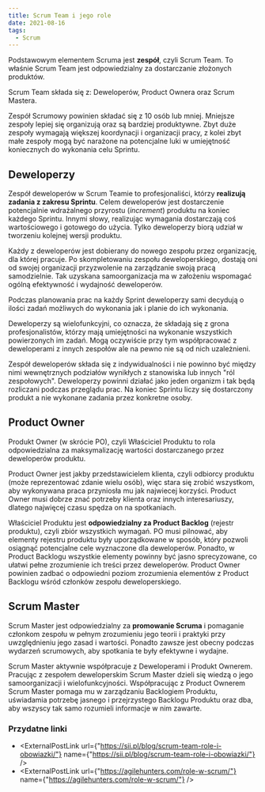 ```yaml
---
title: Scrum Team i jego role
date: 2021-08-16
tags:
  - Scrum
---
```



Podstawowym elementem Scruma jest **zespół**, czyli Scrum Team.
To właśnie Scrum Team jest odpowiedzialny za dostarczanie złożonych produktów.

Scrum Team składa się z: Deweloperów, Product Ownera oraz Scrum Mastera.

Zespół Scrumowy powinien składać się z 10 osób lub mniej.
Mniejsze zespoły lepiej się organizują oraz są bardziej produktywne.
Zbyt duże zespoły wymagają większej koordynacji i organizacji pracy, z kolei zbyt małe zespoły mogą być narażone na potencjalne luki w umiejętność koniecznych do wykonania celu Sprintu.


## Deweloperzy

Zespół deweloperów w Scrum Teamie to profesjonaliści, którzy **realizują zadania z zakresu Sprintu**.
Celem deweloperów jest dostarczenie potencjalnie wdrażalnego przyrostu (*increment*) produktu na koniec każdego Sprintu.
Innymi słowy, realizując wymagania dostarczają coś wartościowego i gotowego do użycia.
Tylko deweloperzy biorą udział w tworzeniu kolejnej wersji produktu.

Każdy z deweloperów jest dobierany do nowego zespołu przez organizację, dla której pracuje.
Po skompletowaniu zespołu deweloperskiego, dostają oni od swojej organizacji przyzwolenie na zarządzanie swoją pracą samodzielnie.
Tak uzyskana samoorganizacja ma w założeniu wspomagać ogólną efektywność i wydajność deweloperów.

Podczas planowania prac na każdy Sprint deweloperzy sami decydują o ilości zadań możliwych do wykonania jak i planie do ich wykonania.

Deweloperzy są wielofunkcyjni, co oznacza, że składają się z grona profesjonalistów, którzy mają umiejętności na wykonanie wszystkich powierzonych im zadań.
Mogą oczywiście przy tym współpracować z deweloperami z innych zespołów ale na pewno nie są od nich uzależnieni.

Zespół deweloperów składa się z indywidualności i nie powinno być między nimi wewnętrznych podziałów wynikłych z stanowiska lub innych "ról zespołowych".
Deweloperzy powinni działać jako jeden organizm i tak będą rozliczani podczas przeglądu prac.
Na koniec Sprintu liczy się dostarczony produkt a nie wykonane zadania przez konkretne osoby.

## Product Owner

Produkt Owner (w skrócie PO), czyli Właściciel Produktu to rola odpowiedzialna za maksymalizację wartości dostarczanego przez deweloperów produktu.

Product Owner jest jakby przedstawicielem klienta, czyli odbiorcy produktu (może reprezentować zdanie wielu osób), więc stara się zrobić wszystkom, aby wykonywana praca przyniosła mu jak najwiecej korzyści.
Product Owner musi dobrze znać potrzeby klienta oraz innych interesariuszy, dlatego najwięcej czasu spędza on na spotkaniach.

Właściciel Produktu jest **odpowiedzialny za Product Backlog** (rejestr produktu), czyli zbiór wszystkich wymagań.
PO musi pilnować, aby elementy rejestru produktu były uporządkowane w sposób, który pozwoli osiągnąć potencjalne cele wyznaczone dla deweloperów. Ponadto, w Product Backlogu wszystkie elementy powinny być jasno sprecyzowane, co ułatwi pełne zrozumienie ich treści przez deweloperów.
Product Owner powinien zadbać o odpowiedni poziom zrozumienia elementów z Product Backlogu wśród członków zespołu deweloperskiego.

## Scrum Master

Scrum Master jest odpowiedzialny za **promowanie Scruma** i pomaganie członkom zespołu w pełnym zrozumieniu jego teorii i praktyki przy uwzględnieniu jego zasad i wartości. Ponadto zawsze jest obecny podczas wydarzeń scrumowych, aby spotkania te były efektywne i wydajne.

Scrum Master aktywnie współpracuje z Deweloperami i Produkt Ownerem.
Pracując z zespołem deweloperskim Scrum Master dzieli się wiedzą o jego samoorganizacji i wielofunkcyjności.
Współpracując z Product Ownerem Scrum Master pomaga mu w zarządzaniu Backlogiem Produktu, uświadamia potrzebę jasnego i przejrzystego Backlogu Produktu oraz dba, aby wszyscy tak samo rozumieli informacje w nim zawarte.

### Przydatne linki

- <ExternalPostLink url={"https://sii.pl/blog/scrum-team-role-i-obowiazki/"} name={"https://sii.pl/blog/scrum-team-role-i-obowiazki/"} />
- <ExternalPostLink url={"https://agilehunters.com/role-w-scrum/"} name={"https://agilehunters.com/role-w-scrum/"} />
